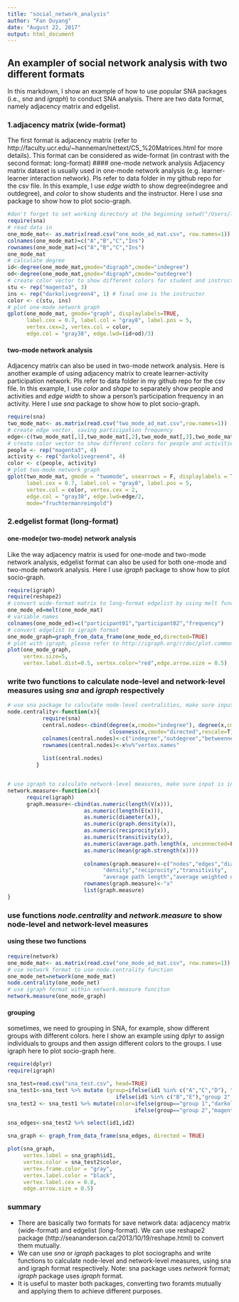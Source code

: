 ```yaml
---
title: "social_network_analysis"
author: "Fan Ouyang"
date: "August 22, 2017"
output: html_document
---
```

## An exampler of social network analysis with two different formats
In this markdown, I show an example of how to use popular SNA packages (i.e., *sna* and *igraph*) to conduct SNA analysis. There are two data format, namely adjacency matrix and edgelist.

### 1.adjacency matrix (wide-format)
The first format is adjacency matrix (refer to http://faculty.ucr.edu/~hanneman/nettext/C5_%20Matrices.html for more details). This format can be considered as wide-format (in contrast with the second format: long-format)
#### one-mode network analysis
Adjacency matrix dataset is usually used in one-mode network analysis (e.g. learner-learner interaction network). Pls refer to data folder in my github repo for the csv file. In this example, I use *edge width* to show degree(indegree and outdegree), and *color* to show students and the instructor. Here I use *sna* package to show how to plot socio-graph.
 
```r
#don't forget to set working directory at the beginning setwd("/Users/lt/desktop")
require(sna)
# read data in
one_mode_mat<- as.matrix(read.csv("one_mode_ad_mat.csv", row.names=1))
colnames(one_mode_mat)=c("A","B","C","Ins")
rownames(one_mode_mat)=c("A","B","C","Ins")
one_mode_mat
# calculate degree
id<-degree(one_mode_mat,gmode="digraph",cmode="indegree")
od<-degree(one_mode_mat,gmode="digraph",cmode="outdegree")
# create color vector to show different colors for student and instructor
stu <- rep("magenta3", 3)
ins <- rep("darkolivegreen4", 1) # final one is the instructor
color <- c(stu, ins)
# plot one-mode network graph
gplot(one_mode_mat, gmode="graph", displaylabels=TRUE, 
      label.cex = 0.7, label.col = "gray8", label.pos = 5,
      vertex.cex=2, vertex.col = color, 
      edge.col = "gray38", edge.lwd=(id+od)/3)
```

#### two-mode network analysis
Adjacency matrix can also be used in two-mode network analysis. Here is another example of using adjacency matrix to create learner-activity participation network. Pls refer to data folder in my github repo for the csv file. In this example, I use *color* and *shape* to separately show people and activities and *edge width* to show a person's participation frequency in an activity. Here I use *sna* package to show how to plot socio-graph.

```r
require(sna)
two_mode_mat<- as.matrix(read.csv("two_mode_ad_mat.csv",row.names=1))
# create edge vector, saving participation frequency
edge<-c(two_mode_mat[,1],two_mode_mat[,2],two_mode_mat[,3],two_mode_mat[,4])
# create color vector to show different colors for people and activities
people <- rep("magenta3", 4)
activity <- rep("darkolivegreen4", 4)
color <- c(people, activity)
# plot two-mode network graph
gplot(two_mode_mat, gmode = "twomode", usearrows = F, displaylabels = T, 
      label.cex = 0.7, label.col = "gray8", label.pos = 5, 
      vertex.col = color, vertex.cex = 2,
      edge.col = "gray38", edge.lwd=edge/2,
      mode="fruchtermanreingold")
```

### 2.edgelist format (long-format)
#### one-mode(or two-mode) network analysis
Like the way adjacency matrix is used for one-mode and two-mode network analysis, edgelist format can also be used for both one-mode and two-mode network analysis. Here I use *igraph* package to show how to plot socio-graph.

```r
require(igraph)
require(reshape2)
# convert wide-format matrix to long-format edgelist by using melt function
one_mode_ed=melt(one_mode_mat)
# variable names
colnames(one_mode_ed)=c("participant01","participant02","frequency")
# convert edgelist to igraph format
one_mode_graph=graph_from_data_frame(one_mode_ed,directed=TRUE)
# plot with igraph, please refer to http://igraph.org/r/doc/plot.common.html for more details
plot(one_mode_graph,
     vertex.size=5,
     vertex.label.dist=0.5, vertex.color="red",edge.arrow.size = 0.5)
```

### write two functions to calculate node-level and network-level measures using *sna* and *igraph* respectively
```r
# use sna package to calculate node-level centralities, make sure input is in network format
node.centrality<-function(x){
           require(sna)
           central.nodes<-cbind(degree(x,cmode="indegree"), degree(x,cmode="outdegree"), betweenness(x,rescale=T),
                                closeness(x,cmode="directed",rescale=T))
           colnames(central.nodes)<-c("indegree","outdegree","betweenness","closeness")
           rownames(central.nodes)<-x%v%"vertex.names"
           
           list(central.nodes)
         }


# use igraph to calculate network-level measures, make sure input is in igraph format
network.measure<-function(x){
      require(igraph)
      graph.measure<-cbind(as.numeric(length(V(x))),
                        as.numeric(length(E(x))),
                        as.numeric(diameter(x)),
                        as.numeric(graph.density(x)),
                        as.numeric(reciprocity(x)),
                        as.numeric(transitivity(x)),
                        as.numeric(average.path.length(x, unconnected=FALSE)), # important
                        as.numeric(mean(graph.strength(x))))
  
                        colnames(graph.measure)<-c("nodes","edges","diameter",
                              "density","reciprocity","transitivity",
                              "average path length","average weighted degree")
                        rownames(graph.measure)<-"x"
                        list(graph.measure)
}
```

### use functions *node.centrality* and *network.measure* to show node-level and network-level measures
#### using these two functions
```r
require(network)
one_mode_mat<- as.matrix(read.csv("one_mode_ad_mat.csv", row.names=1))
# use network format to use node.centrality function
one_mode_net=network(one_mode_mat)
node.centrality(one_mode_net)
# use igraph format within network.measure funciton
network.measure(one_mode_graph)
```

#### grouping
sometimes, we need to grouping in SNA, for example, show different groups with different colors. here I show an example using dplyr to assign individuals to groups and then assign different colors to the groups. I use igraph here to plot socio-graph here.
```r
require(dplyr)
require(igraph)

sna_test=read.csv("sna_test.csv", head=TRUE)
sna_test1<-sna_test %>% mutate (group=ifelse(id1 %in% c("A","C","D"), "group 1",
                                  ifelse(id1 %in% c("B","E"),"group 2","group 3")))
sna_test2 <- sna_test1 %>% mutate(color=ifelse(group=="group 1","darkolivegreen4",
                                        ifelse(group=="group 2","magenta3","peachpuff4")))

sna_edges<-sna_test2 %>% select(id1,id2)

sna_graph <- graph_from_data_frame(sna_edges, directed = TRUE)

plot(sna_graph,
     vertex.label = sna_graph$id1,
     vertex.color = sna_test2$color, 
     vertex.frame.color = "gray", 
     vertex.label.color = "black", 
     vertex.label.cex = 0.8,
     edge.arrow.size = 0.5)
```

### summary
- There are basically two formats for save network data: adjacency matrix (wide-format) and edgelist (long-format). We can use reshape2 package (http://seananderson.ca/2013/10/19/reshape.html) to convert them mutually. 
- We can use *sna* or *igraph* packages to plot sociographs and write functions to calculate node-level and network-level measures, using sna and igraph format respectively. Note: sna package uses *network* format; *igraph* package uses *igraph* format.
- It is useful to master both packages, converting two foramts mutually and applying them to achieve different purposes.
